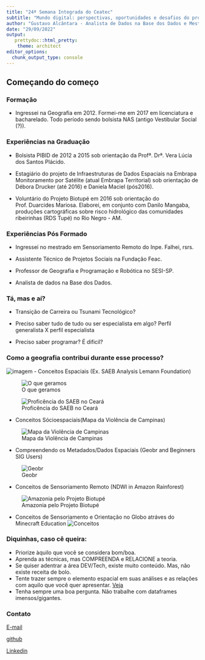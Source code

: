 ```yaml
---
title: "24ª Semana Integrada do Ceatec"
subtitle: "Mundo digital: perspectivas, oportunidades e desafios do profissional atual"
author: "Gustavo Alcântara - Analista de Dados na Base dos Dados e Mestrando em Demografia na Unicamp"
date: "29/09/2022"
output:
   prettydoc::html_pretty:
    theme: architect
editor_options: 
  chunk_output_type: console
---
```


## Começando do começo
### Formação
- Ingressei na Geografia em 2012. Formei-me em 2017 em licenciatura e bacharelado. Todo período sendo bolsista NAS (antigo Vestibular Social (?)). 

### Experiências na Graduação
- Bolsista PIBID de 2012 a 2015 sob orientação da Profª. Drª. Vera Lúcia dos Santos Plácido. 

- Estagiário do projeto de Infraestruturas de Dados Espaciais na Embrapa Monitoramento por Satélite (atual Embrapa Territorial) sob orientação de Débora Drucker (até 2016) e Daniela Maciel (pós2016). 

- Voluntário do Projeto Biotupé em 2016 sob orientação do Prof. Duarcides Mariosa. Elaborei, em conjunto com Danilo Mangaba, produções  cartográficas sobre risco hidrológico das comunidades ribeirinhas (RDS Tupé) no Rio Negro - AM.

### Experiências Pós Formado
- Ingressei no mestrado em Sensoriamento Remoto do Inpe. Falhei, rsrs. 

- Assistente Técnico de Projetos Sociais na Fundação Feac.

- Professor de Geografia e Programação e Robótica no SESI-SP.

- Analista de dados na Base dos Dados. 

### Tá, mas e aí? 
- Transição de Carreira ou Tsunami Tecnológico?

- Preciso saber tudo de tudo ou ser especialista em algo? Perfil generalista X perfil especialista

- Preciso saber programar? É dificil? 

### Como a geografia contribui durante esse processo?
![imagem](C:/Users/User/Desktop/Gustavo/coisas/apresentacao_pucc/apresentacao_pucc/geografia_explicando.PNG)
- Conceitos Espaciais (Ex. SAEB Analysis Lemann Foundation)

![O que geramos](C:/Users/User/Desktop/Gustavo/coisas/apresentacao_pucc/apresentacao_pucc/escolas_codigo.PNG)

![Proficência do SAEB no Ceará](C:/Users/User/Desktop/Gustavo/coisas/apresentacao_pucc/apresentacao_pucc/ceara_schools.PNG)

- Conceitos Sócioespaciais(Mapa da Violência de Campinas)

![Mapa da Violência de Campinas](C:/Users/User/Desktop/Gustavo/coisas/apresentacao_pucc/apresentacao_pucc/mapa_violencia.PNG)

- Compreendendo os Metadados/Dados Espaciais (Geobr and Beginners SIG Users)

![Geobr](C:/Users/User/Desktop/Gustavo/coisas/apresentacao_pucc/apresentacao_pucc/qgis.PNG)


- Conceitos de Sensoriamento Remoto (NDWI in Amazon Rainforest)

![Amazonia pelo Projeto Biotupé](C:/Users/User/Desktop/Gustavo/coisas/apresentacao_pucc/apresentacao_pucc/amazon.PNG)

- Conceitos de Sensoriamento e Orientação no Globo atráves do Minecraft Education
![Conceitos](C:/Users/User/Desktop/Gustavo/coisas/apresentacao_pucc/apresentacao_pucc/mine.PNG)

### Diquinhas, caso cê queira:
- Priorize àquilo que você se considera bom/boa. 
- Aprenda as técnicas, mas COMPREENDA e RELACIONE a teoria. 
- Se quiser adentrar a área DEV/Tech, existe muito conteúdo. Mas, não existe receita de bolo. 
- Tente trazer sempre o elemento espacial em suas análises e as relações com aquilo que você quer apresentar. [Veja](https://gustavoalcantara.github.io/bd_eleicoes/) 
- Tenha sempre uma boa pergunta. Não trabalhe com dataframes imensos/gigantes.

### Contato
[E-mail](gustavo.ca.geografia@gmail.com)

[github](https://github.com/gustavoalcantara)

[Linkedin](https://www.linkedin.com/in/gustavoalcantarageografia/)